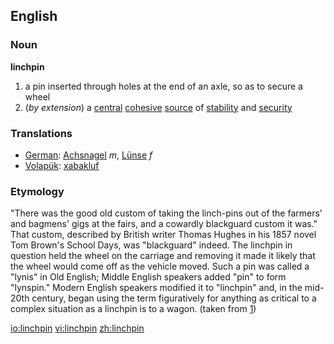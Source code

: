 ==English==
===Noun===
'''linchpin'''
# a pin inserted through holes at the end of an axle, so as to secure a wheel
#(''by extension'') a [[central]] [[cohesive]] [[source]] of [[stability]] and [[security]]

=== Translations ===
*[[German]]: [[Achsnagel]] ''m'', [[Lünse]] ''f''
*[[Volapük]]: [[xabakluf]]

=== Etymology ===
"There was the good old custom of taking the linch-pins out of the farmers' and bagmens' gigs at the fairs, and a cowardly blackguard custom it was." That custom, described by British writer Thomas Hughes in his 1857 novel Tom Brown's School Days, was "blackguard" indeed. The linchpin in question held the wheel on the carriage and removing it made it likely that the wheel would come off as the vehicle moved. Such a pin was called a "lynis" in Old English; Middle English speakers added "pin" to form "lynspin." Modern English speakers modified it to "linchpin" and, in the mid-20th century, began using the term figuratively for anything as critical to a complex situation as a linchpin is to a wagon. (taken from [http://www.merriamwebster.com])

[[io:linchpin]]
[[vi:linchpin]]
[[zh:linchpin]]